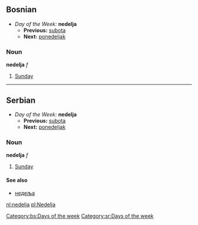 ==Bosnian==
*''Day of the Week:'' '''nedelja'''
**'''Previous:''' [[subota]]
**'''Next:''' [[ponedeljak]]
===Noun===
'''nedelja''' ''f''
#[[Sunday]]
[[Category:bs:Days of the week]]
----
==Serbian==
*''Day of the Week:'' '''nedelja'''
**'''Previous:''' [[subota]]
**'''Next:''' [[ponedeljak]]
===Noun===
'''nedelja''' ''f''
#[[Sunday]]
====See also====
*[[недеља]]
[[Category:sr:Days of the week]]

[[nl:nedelja]]
[[pl:Nedelja]]